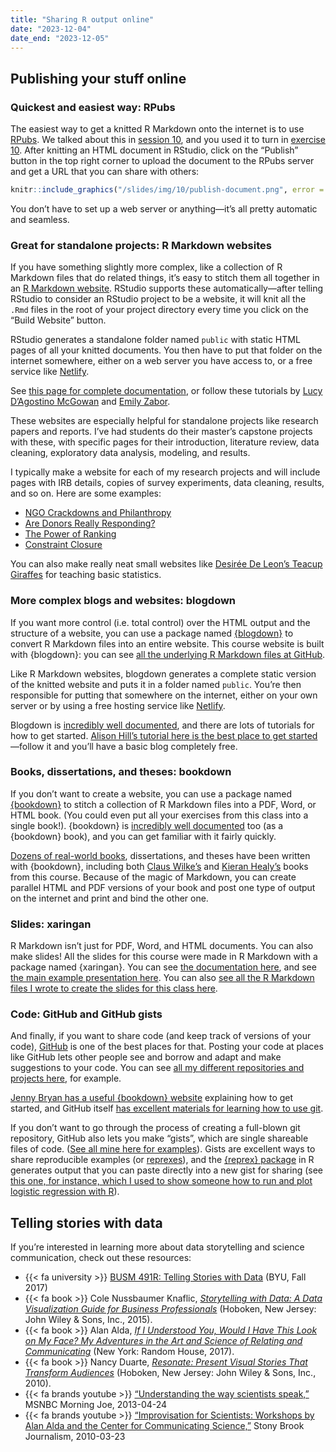 ```yaml
---
title: "Sharing R output online"
date: "2023-12-04"
date_end: "2023-12-05"
---
```


## Publishing your stuff online

### Quickest and easiest way: RPubs

The easiest way to get a knitted R Markdown onto the internet is to use [RPubs](https://rpubs.com/). We talked about this in [session 10](/slides/10-slides.html#sharing-content), and you used it to turn in [exercise 10](/assignment/10-exercise.qmd). After knitting an HTML document in RStudio, click on the "Publish" button in the top right corner to upload the document to the RPubs server and get a URL that you can share with others:

```r
knitr::include_graphics("/slides/img/10/publish-document.png", error = FALSE)
```

You don't have to set up a web server or anything—it's all pretty automatic and seamless.


### Great for standalone projects: R Markdown websites

If you have something slightly more complex, like a collection of R Markdown files that do related things, it's easy to stitch them all together in an [R Markdown website](https://rmarkdown.rstudio.com/lesson-13.html). RStudio supports these automatically—after telling RStudio to consider an RStudio project to be a website, it will knit all the `.Rmd` files in the root of your project directory every time you click on the "Build Website" button. 

RStudio generates a standalone folder named `public` with static HTML pages of all your knitted documents. You then have to put that folder on the internet somewhere, either on a web server you have access to, or a free service like [Netlify](https://www.netlify.com/).

See [this page for complete documentation](https://bookdown.org/yihui/rmarkdown/rmarkdown-site.html), or follow these tutorials by [Lucy D'Agostino McGowan](https://livefreeordichotomize.com/2017/08/08/how-to-make-an-rmarkdown-website/) and [Emily Zabor](https://www.emilyzabor.com/tutorials/rmarkdown_websites_tutorial.html).

These websites are especially helpful for standalone projects like research papers and reports. I've had students do their master's capstone projects with these, with specific pages for their introduction, literature review, data cleaning, exploratory data analysis, modeling, and results.

I typically make a website for each of my research projects and will include pages with IRB details, copies of survey experiments, data cleaning, results, and so on. Here are some examples:

- [NGO Crackdowns and Philanthropy](https://stats.andrewheiss.com/ngo-crackdowns-philanthropy/)
- [Are Donors Really Responding?](https://stats.andrewheiss.com/donors-ngo-restrictions/)
- [The Power of Ranking](https://stats.andrewheiss.com/edb-social-pressure/)
- [Constraint Closure](https://stats.andrewheiss.com/constraint-closure/)

You can also make really neat small websites like [Desirée De Leon's Teacup Giraffes](https://tinystats.github.io/teacups-giraffes-and-statistics/index.html) for teaching basic statistics.


### More complex blogs and websites: blogdown

If you want more control (i.e. total control) over the HTML output and the structure of a website, you can use a package named [{blogdown}](https://bookdown.org/yihui/blogdown/structure-of-the-book.html) to convert R Markdown files into an entire website. This course website is built with {blogdown}: you can see [all the underlying R Markdown files at GitHub](https://github.com/andrewheiss/datavizm20.classes.andrewheiss.com).

Like R Markdown websites, blogdown generates a complete static version of the knitted website and puts it in a folder named `public`. You're then responsible for putting that somewhere on the internet, either on your own server or by using a free hosting service like [Netlify](https://www.netlify.com/).

Blogdown is [incredibly well documented](https://bookdown.org/yihui/blogdown/), and there are lots of tutorials for how to get started. [Alison Hill's tutorial here is the best place to get started](https://alison.rbind.io/post/2017-06-12-up-and-running-with-blogdown/)—follow it and you'll have a basic blog completely free.


### Books, dissertations, and theses: bookdown

If you don't want to create a website, you can use a package named [{bookdown}](https://bookdown.org/) to stitch a collection of R Markdown files into a PDF, Word, or HTML book. (You could even put all your exercises from this class into a single book!). {bookdown} is [incredibly well documented](https://bookdown.org/yihui/bookdown/) too (as a {bookdown} book), and you can get familiar with it fairly quickly. 

[Dozens of real-world books](https://bookdown.org/home/archive/), dissertations, and theses have been written with {bookdown}, including both [Claus Wilke's](https://clauswilke.com/dataviz/) and [Kieran Healy's](https://socviz.co/) books from this course. Because of the magic of Markdown, you can create parallel HTML and PDF versions of your book and post one type of output on the internet and print and bind the other one.


### Slides: xaringan

R Markdown isn't just for PDF, Word, and HTML documents. You can also make slides! All the slides for this course were made in R Markdown with a package named {xaringan}. You can see [the documentation here](https://bookdown.org/yihui/rmarkdown/xaringan.html), and see [the main example presentation here](https://slides.yihui.org/xaringan/). You can also [see all the R Markdown files I wrote to create the slides for this class here](https://github.com/andrewheiss/datavizs22.classes.andrewheiss.com/tree/main/static/slides).


### Code: GitHub and GitHub gists

And finally, if you want to share code (and keep track of versions of your code), [GitHub](https://github.com/) is one of the best places for that. Posting your code at places like GitHub lets other people see and borrow and adapt and make suggestions to your code. You can see [all my different repositories and projects here](https://github.com/andrewheiss/), for example.

[Jenny Bryan has a useful {bookdown} website](https://happygitwithr.com/) explaining how to get started, and GitHub itself [has excellent materials for learning how to use git](https://guides.github.com/activities/hello-world/).

If you don't want to go through the process of creating a full-blown git repository, GitHub also lets you make "gists", which are single shareable files of code. ([See all mine here for examples](https://gist.github.com/andrewheiss)). Gists are excellent ways to share reproducible examples (or [reprexes](https://www.jessemaegan.com/post/so-you-ve-been-asked-to-make-a-reprex/)), and the [{reprex} package](https://reprex.tidyverse.org/) in R generates output that you can paste directly into a new gist for sharing (see [this one, for instance, which I used to show someone how to run and plot logistic regression with R](https://gist.github.com/andrewheiss/5ea439fae38e61419858ce9b5c2027cd)).


## Telling stories with data

If you're interested in learning more about data storytelling and science communication, check out these resources:

- {{< fa university >}} [BUSM 491R: Telling Stories with Data](https://www.jessemaegan.com/post/so-you-ve-been-asked-to-make-a-reprex/) (BYU, Fall 2017)
- {{< fa book >}} Cole Nussbaumer Knaflic, [*Storytelling with Data: A Data Visualization Guide for Business Professionals*](https://www.amazon.com/Storytelling-Data-Visualization-Business-Professionals/dp/1119002257) (Hoboken, New Jersey: John Wiley & Sons, Inc., 2015).
- {{< fa book >}} Alan Alda, [*If I Understood You, Would I Have This Look on My Face? My Adventures in the Art and Science of Relating and Communicating*](https://www.amazon.com/Understood-Would-Have-This-Look/dp/0812989147) (New York: Random House, 2017). 
- {{< fa book >}} Nancy Duarte, [*Resonate: Present Visual Stories That Transform Audiences*](https://www.amazon.com/Resonate-Present-Stories-Transform-Audiences/dp/0470632011) (Hoboken, New Jersey: John Wiley & Sons, Inc., 2010).
- {{< fa brands youtube >}} ["Understanding the way scientists speak,"](http://www.msnbc.com/morning-joe/watch/understanding-the-way-scientists-speak-27745859874) MSNBC Morning Joe, 2013-04-24
- {{< fa brands youtube >}} ["Improvisation for Scientists: Workshops by Alan Alda and the Center for Communicating Science,"](https://www.youtube.com/watch?v=JtdyA7SibG8) Stony Brook Journalism, 2010-03-23
